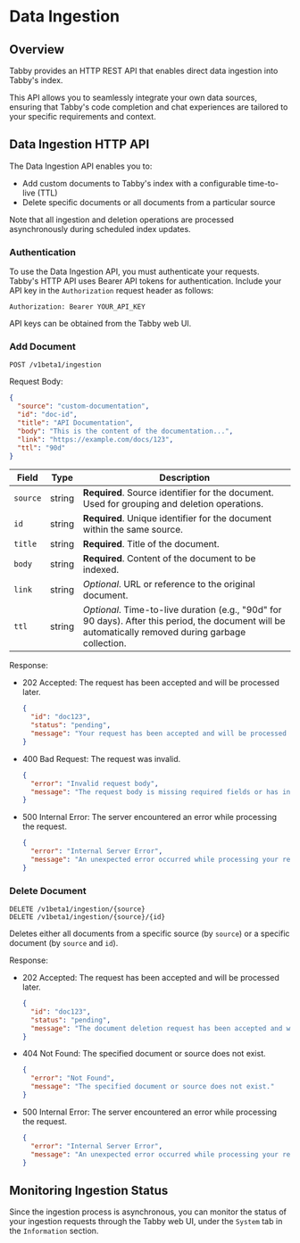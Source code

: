 # Data Ingestion

## Overview

Tabby provides an HTTP REST API that enables direct data ingestion into Tabby's index.

This API allows you to seamlessly integrate your own data sources,
ensuring that Tabby's code completion and chat experiences are tailored to your specific requirements and context.

## Data Ingestion HTTP API

The Data Ingestion API enables you to:

- Add custom documents to Tabby's index with a configurable time-to-live (TTL)
- Delete specific documents or all documents from a particular source

Note that all ingestion and deletion operations are processed asynchronously during scheduled index updates.

### Authentication

To use the Data Ingestion API, you must authenticate your requests.
Tabby's HTTP API uses Bearer API tokens for authentication.
Include your API key in the `Authorization` request header as follows:

```
Authorization: Bearer YOUR_API_KEY
```

API keys can be obtained from the Tabby web UI.


### Add Document

```http
POST /v1beta1/ingestion
```

Request Body:

```json
{
  "source": "custom-documentation",
  "id": "doc-id",
  "title": "API Documentation",
  "body": "This is the content of the documentation...",
  "link": "https://example.com/docs/123",
  "ttl": "90d"
}
```

| Field | Type | Description |
|-------|------|-------------|
| `source` | string | **Required**. Source identifier for the document. Used for grouping and deletion operations. |
| `id` | string | **Required**. Unique identifier for the document within the same source. |
| `title` | string | **Required**. Title of the document. |
| `body` | string | **Required**. Content of the document to be indexed. |
| `link` | string | *Optional*. URL or reference to the original document. |
| `ttl` | string | *Optional*. Time-to-live duration (e.g., "90d" for 90 days). After this period, the document will be automatically removed during garbage collection. |

Response:

- 202 Accepted: The request has been accepted and will be processed later.
  ```json
  {
    "id": "doc123",
    "status": "pending",
    "message": "Your request has been accepted and will be processed later."
  }
  ```
- 400 Bad Request: The request was invalid.
  ```json
  {
    "error": "Invalid request body",
    "message": "The request body is missing required fields or has invalid values."
  }
  ```
- 500 Internal Error: The server encountered an error while processing the request.
  ```json
  {
    "error": "Internal Server Error",
    "message": "An unexpected error occurred while processing your request."
  }
  ```

### Delete Document

```http
DELETE /v1beta1/ingestion/{source}
DELETE /v1beta1/ingestion/{source}/{id}
```

Deletes either all documents from a specific source (by `source`) or a specific document (by `source` and `id`).

Response:

- 202 Accepted: The request has been accepted and will be processed later.
  ```json
  {
    "id": "doc123",
    "status": "pending",
    "message": "The document deletion request has been accepted and will be processed."
  }
  ```
- 404 Not Found: The specified document or source does not exist.
  ```json
  {
    "error": "Not Found",
    "message": "The specified document or source does not exist."
  }
  ```
- 500 Internal Error: The server encountered an error while processing the request.
  ```json
  {
    "error": "Internal Server Error",
    "message": "An unexpected error occurred while processing your request."
  }
  ```

## Monitoring Ingestion Status

Since the ingestion process is asynchronous, you can monitor the status of your ingestion requests through the Tabby web UI,
under the `System` tab in the `Information` section.